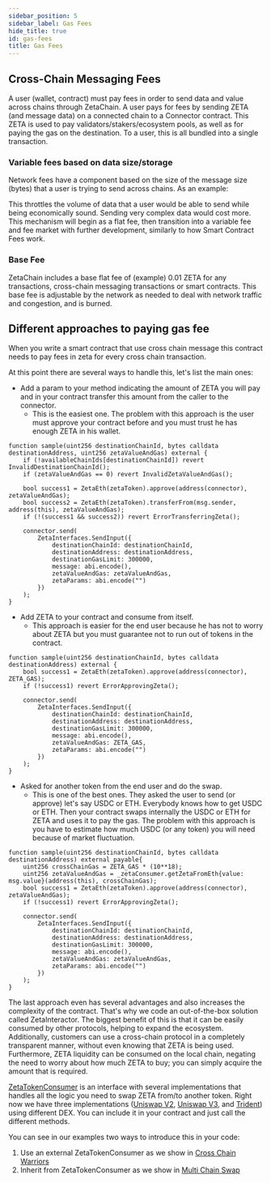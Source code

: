 ```yaml
---
sidebar_position: 5
sidebar_label: Gas Fees
hide_title: true
id: gas-fees
title: Gas Fees
---
```


## Cross-Chain Messaging Fees

A user (wallet, contract) must pay fees in order to send data and value across
chains through ZetaChain. A user pays for fees by sending ZETA (and message
data) on a connected chain to a Connector contract. This ZETA is used to pay
validators/stakers/ecosystem pools, as well as for paying the gas on the
destination. To a user, this is all bundled into a single transaction.

### Variable fees based on data size/storage

Network fees have a component based on the size of the message size (bytes) that
a user is trying to send across chains. As an example:

This throttles the volume of data that a user would be able to send while being
economically sound. Sending very complex data would cost more. This mechanism
will begin as a flat fee, then transition into a variable fee and fee market
with further development, similarly to how Smart Contract Fees work.

### Base Fee

ZetaChain includes a base flat fee of (example) 0.01 ZETA for any transactions,
cross-chain messaging transactions or smart contracts. This base fee is
adjustable by the network as needed to deal with network traffic and congestion,
and is burned.

## Different approaches to paying gas fee

When you write a smart contract that use cross chain message this contract needs
to pay fees in zeta for every cross chain transaction.

At this point there are several ways to handle this, let's list the main ones:

- Add a param to your method indicating the amount of ZETA you will pay and in
  your contract transfer this amount from the caller to the connector.
  - This is the easiest one. The problem with this approach is the user must
    approve your contract before and you must trust he has enough ZETA in his
    wallet.

```solidity
function sample(uint256 destinationChainId, bytes calldata destinationAddress, uint256 zetaValueAndGas) external {
    if (!availableChainIds[destinationChainId]) revert InvalidDestinationChainId();
    if (zetaValueAndGas == 0) revert InvalidZetaValueAndGas();

    bool success1 = ZetaEth(zetaToken).approve(address(connector), zetaValueAndGas);
    bool success2 = ZetaEth(zetaToken).transferFrom(msg.sender, address(this), zetaValueAndGas);
    if (!(success1 && success2)) revert ErrorTransferringZeta();

    connector.send(
        ZetaInterfaces.SendInput({
            destinationChainId: destinationChainId,
            destinationAddress: destinationAddress,
            destinationGasLimit: 300000,
            message: abi.encode(),
            zetaValueAndGas: zetaValueAndGas,
            zetaParams: abi.encode("")
        })
    );
}
```

- Add ZETA to your contract and consume from itself.
  - This approach is easier for the end user because he has not to worry about
    ZETA but you must guarantee not to run out of tokens in the contract.

```solidity
function sample(uint256 destinationChainId, bytes calldata destinationAddress) external {
    bool success1 = ZetaEth(zetaToken).approve(address(connector), ZETA_GAS);
    if (!success1) revert ErrorApprovingZeta();

    connector.send(
        ZetaInterfaces.SendInput({
            destinationChainId: destinationChainId,
            destinationAddress: destinationAddress,
            destinationGasLimit: 300000,
            message: abi.encode(),
            zetaValueAndGas: ZETA_GAS,
            zetaParams: abi.encode("")
        })
    );
}
```

- Asked for another token from the end user and do the swap.
  - This is one of the best ones. They asked the user to send (or approve) let's
    say USDC or ETH. Everybody knows how to get USDC or ETH. Then your contract
    swaps internally the USDC or ETH for ZETA and uses it to pay the gas. The
    problem with this approach is you have to estimate how much USDC (or any
    token) you will need because of market fluctuation.

```solidity
function sample(uint256 destinationChainId, bytes calldata destinationAddress) external payable{
    uint256 crossChainGas = ZETA_GAS * (10**18);
    uint256 zetaValueAndGas = _zetaConsumer.getZetaFromEth{value: msg.value}(address(this), crossChainGas);
    bool success1 = ZetaEth(zetaToken).approve(address(connector), zetaValueAndGas);
    if (!success1) revert ErrorApprovingZeta();

    connector.send(
        ZetaInterfaces.SendInput({
            destinationChainId: destinationChainId,
            destinationAddress: destinationAddress,
            destinationGasLimit: 300000,
            message: abi.encode(),
            zetaValueAndGas: zetaValueAndGas,
            zetaParams: abi.encode("")
        })
    );
}
```

The last approach even has several advantages and also increases the complexity
of the contract. That's why we code an out-of-the-box solution called
ZetaInteractor. The biggest benefit of this is that it can be easily consumed by
other protocols, helping to expand the ecosystem. Additionally, customers can
use a cross-chain protocol in a completely transparent manner, without even
knowing that ZETA is being used. Furthermore, ZETA liquidity can be consumed on
the local chain, negating the need to worry about how much ZETA to buy; you can
simply acquire the amount that is required.

[ZetaTokenConsumer](https://github.com/zeta-chain/zetachain/blob/main/packages/protocol-contracts/contracts/interfaces/ZetaInterfaces.sol)
is an interface with several implementations that handles all the logic you need
to swap ZETA from/to another token. Right now we have three implementations
([Uniswap
V2](https://github.com/zeta-chain/zetachain/blob/main/packages/protocol-contracts/contracts/ZetaTokenConsumerUniV2.strategy.sol),
[Uniswap
V3](https://github.com/zeta-chain/zetachain/blob/main/packages/protocol-contracts/contracts/ZetaTokenConsumerUniV3.strategy.sol),
and
[Trident](https://github.com/zeta-chain/zetachain/blob/main/packages/protocol-contracts/contracts/ZetaTokenConsumerTrident.strategy.sol))
using different DEX. You can include it in your contract and just call the
different methods.

You can see in our examples two ways to introduce this in your code:

1. Use an external ZetaTokenConsumer as we show in [Cross Chain
   Warriors](/developers/cross-chain-messaging/examples/cross-chain-nft.mdx)
2. Inherit from ZetaTokenConsumer as we show in [Multi Chain
   Swap](/developers/cross-chain-messaging/examples/multi-chain-swap.mdx)
